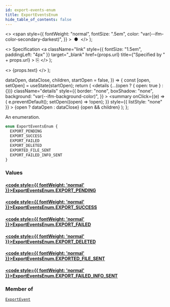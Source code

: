 ```yaml
---
id: export-events-enum
title: ExportEventsEnum
hide_table_of_contents: false
---
```


  <>
    <span
      style={{
        fontWeight: "normal",
        fontSize: ".5em",
        color: "var(--ifm-color-secondary-darkest)",
      }}
    >
      &nbsp;●&nbsp;
    </span>
  </>
);

  <>
    Specification
    <a
      className="link"
      style={{ fontSize: "1.5em", paddingLeft: "4px" }}
      target="\_blank"
      href={props.url}
      title={"Specified by " + props.url}
    >
      ⎘
    </a>
  </>
);

  <>
    <span className={props.class}>{props.text}</span>
  </>
);


  dataOpen,
  dataClose,
  children,
  startOpen = false,
}) => {
  const [open, setOpen] = useState(startOpen);
  return (
    <details
      {...(open ? { open: true } : {})}
      className="details"
      style={{
        border: "none",
        boxShadow: "none",
        background: "var(--ifm-background-color)",
      }}
    >
      <summary
        onClick={(e) => {
          e.preventDefault();
          setOpen((open) => !open);
        }}
        style={{ listStyle: "none" }}
      >
        {open ? dataOpen : dataClose}
      </summary>
      {open && children}
    </details>
  );
};

An enumeration.

```graphql
enum ExportEventsEnum {
  EXPORT_PENDING
  EXPORT_SUCCESS
  EXPORT_FAILED
  EXPORT_DELETED
  EXPORTED_FILE_SENT
  EXPORT_FAILED_INFO_SENT
}
```

### Values

#### [<code style={{ fontWeight: 'normal' }}>ExportEventsEnum.<b>EXPORT_PENDING</b></code>](#)

>

#### [<code style={{ fontWeight: 'normal' }}>ExportEventsEnum.<b>EXPORT_SUCCESS</b></code>](#)

>

#### [<code style={{ fontWeight: 'normal' }}>ExportEventsEnum.<b>EXPORT_FAILED</b></code>](#)

>

#### [<code style={{ fontWeight: 'normal' }}>ExportEventsEnum.<b>EXPORT_DELETED</b></code>](#)

>

#### [<code style={{ fontWeight: 'normal' }}>ExportEventsEnum.<b>EXPORTED_FILE_SENT</b></code>](#)

>

#### [<code style={{ fontWeight: 'normal' }}>ExportEventsEnum.<b>EXPORT_FAILED_INFO_SENT</b></code>](#)

>

### Member of

[`ExportEvent`](../../../api-reference/miscellaneous/objects/export-event) <Badge class="badge badge--secondary" text="object"/>
